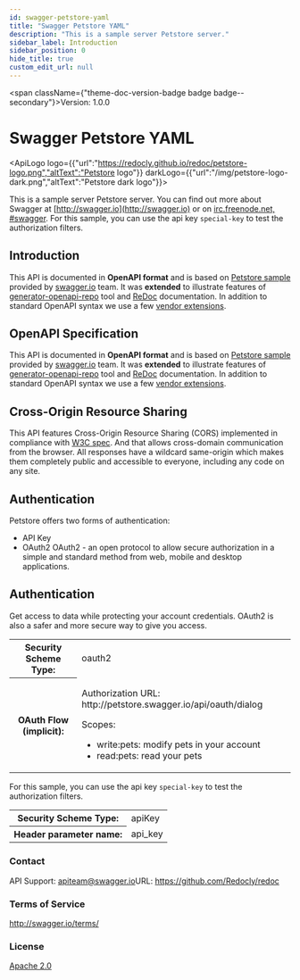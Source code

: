 ```yaml
---
id: swagger-petstore-yaml
title: "Swagger Petstore YAML"
description: "This is a sample server Petstore server."
sidebar_label: Introduction
sidebar_position: 0
hide_title: true
custom_edit_url: null
---
```



<span className={"theme-doc-version-badge badge badge--secondary"}>Version: 1.0.0</span>

<h1 className={"openapi__heading"}>Swagger Petstore YAML</h1>

<ApiLogo logo={{"url":"https://redocly.github.io/redoc/petstore-logo.png","altText":"Petstore logo"}} darkLogo={{"url":"/img/petstore-logo-dark.png","altText":"Petstore dark logo"}}></ApiLogo>

This is a sample server Petstore server.
You can find out more about Swagger at
[http://swagger.io](http://swagger.io) or on [irc.freenode.net, #swagger](http://swagger.io/irc/).
For this sample, you can use the api key `special-key` to test the authorization filters.

## Introduction
This API is documented in **OpenAPI format** and is based on
[Petstore sample](http://petstore.swagger.io/) provided by [swagger.io](http://swagger.io) team.
It was **extended** to illustrate features of [generator-openapi-repo](https://github.com/Rebilly/generator-openapi-repo)
tool and [ReDoc](https://github.com/Redocly/redoc) documentation. In addition to standard
OpenAPI syntax we use a few [vendor extensions](https://github.com/Redocly/redoc/blob/master/docs/redoc-vendor-extensions.md).

## OpenAPI Specification
This API is documented in **OpenAPI format** and is based on
[Petstore sample](http://petstore.swagger.io/) provided by [swagger.io](http://swagger.io) team.
It was **extended** to illustrate features of [generator-openapi-repo](https://github.com/Rebilly/generator-openapi-repo)
tool and [ReDoc](https://github.com/Redocly/redoc) documentation. In addition to standard
OpenAPI syntax we use a few [vendor extensions](https://github.com/Redocly/redoc/blob/master/docs/redoc-vendor-extensions.md).

## Cross-Origin Resource Sharing
This API features Cross-Origin Resource Sharing (CORS) implemented in compliance with  [W3C spec](https://www.w3.org/TR/cors/).
And that allows cross-domain communication from the browser.
All responses have a wildcard same-origin which makes them completely public and accessible to everyone, including any code on any site.

## Authentication

Petstore offers two forms of authentication:
  - API Key
  - OAuth2
OAuth2 - an open protocol to allow secure authorization in a simple
and standard method from web, mobile and desktop applications.


<div style={{"marginBottom":"2rem"}}><h2 id={"authentication"} style={{"marginBottom":"1rem"}}>Authentication</h2><SchemaTabs className={"openapi-tabs__security-schemes"}><TabItem label={"OAuth 2.0: petstore_auth"} value={"petstore_auth"}>

Get access to data while protecting your account credentials.
OAuth2 is also a safer and more secure way to give you access.


<div><table><tbody><tr><th>Security Scheme Type:</th><td>oauth2</td></tr><tr><th>OAuth Flow (implicit):</th><td><p>Authorization URL: http://petstore.swagger.io/api/oauth/dialog</p><span>Scopes:</span><ul><li>write:pets: modify pets in your account</li><li>read:pets: read your pets</li></ul></td></tr></tbody></table></div></TabItem><TabItem label={"API Key: api_key"} value={"api_key"}>

For this sample, you can use the api key `special-key` to test the authorization filters.


<div><table><tbody><tr><th>Security Scheme Type:</th><td>apiKey</td></tr><tr><th>Header parameter name:</th><td>api_key</td></tr></tbody></table></div></TabItem></SchemaTabs></div><div style={{"display":"flex","flexDirection":"column","marginBottom":"var(--ifm-paragraph-margin-bottom)"}}><h3 style={{"marginBottom":"0.25rem"}}>Contact</h3><span>API Support: <a href={"mailto:apiteam@swagger.io"}>apiteam@swagger.io</a></span><span>URL: <a href={"https://github.com/Redocly/redoc"}>https://github.com/Redocly/redoc</a></span></div><div style={{"marginBottom":"var(--ifm-paragraph-margin-bottom)"}}><h3 style={{"marginBottom":"0.25rem"}}>Terms of Service</h3><a href={"http://swagger.io/terms/"}>http://swagger.io/terms/</a></div><div style={{"marginBottom":"var(--ifm-paragraph-margin-bottom)"}}><h3 style={{"marginBottom":"0.25rem"}}>License</h3><a href={"http://www.apache.org/licenses/LICENSE-2.0.html"}>Apache 2.0</a></div>
      